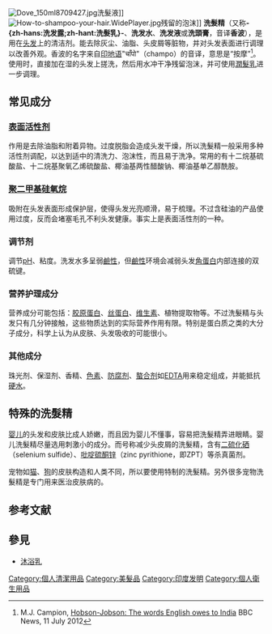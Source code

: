 {{多個問題|
{{expert|subject=化学|time=2018-12-18T08:02:44+00:00}}
{{refimprove|time=2018-12-18T08:02:44+00:00}}
{{expand|time=2013-11-30T06:10:13+00:00}}
}}
{{noteta
|T=zh-hans:洗发露; zh-hant:洗髮精; zh-hk:洗頭水;
|1=zh-hans:洗发露; zh-hant:洗髮精; zh-hk:洗頭水;
}}
[[File:Dove_150ml8709427.jpg|thumb]]洗髮液]]
[[File:How-to-shampoo-your-hair.WidePlayer.jpg|thumb]]残留的泡沫]]
'''洗髮精'''（又称'''-{zh-hans:洗发露;zh-hant:洗髮乳}-'''、'''洗发水'''、'''洗发液'''或'''洗頭膏'''，音译'''香波'''），是用在[[头发|头发]]上的清洁剂。能去除灰尘、油脂、头皮屑等脏物，并对头发表面进行调理以改善外观。香波的名字来自[[印地语|印地语]]"चाँपो"（champo）的音译，意思是“按摩”<ref>M.J. Campion, [http://www.bbc.com/news/magazine-18796493 Hobson-Jobson: The words English owes to India] {{Wayback|url=http://www.bbc.com/news/magazine-18796493 |date=20210121033158 }} BBC News, 11 July 2012</ref>。使用时，直接加在湿的头发上搓洗，然后用水冲干净残留泡沫，并可使用[[潤髮乳|潤髮乳]]进一步调理。

== 常见成分 ==
=== [[表面活性剂|表面活性剂]] ===
作用是去除油脂和附着异物。过度脱脂会造成头发干燥，所以洗髮精一般采用多种活性剂调配，以达到适中的清洗力、泡沫性，而且易于洗净。常用的有十二烷基硫酸盐、十二烷基聚氧乙烯硫酸盐、椰油基两性醋酸钠、椰油基单乙醇酰胺。
=== [[聚二甲基矽氧烷|聚二甲基硅氧烷]] ===
吸附在头发表面形成保护层，使得头发光亮顺滑，易于梳理。不过含硅油的产品使用过度，反而会堵塞毛孔不利头发健康。事实上是表面活性剂的一种。

=== 调节剂 ===
调节[[pH|pH]]、粘度。洗发水多呈弱[[鹼性|鹼性]]，但[[鹼性|鹼性]]环境会减弱头发[[角蛋白|角蛋白]]内部连接的双硫键。

=== 营养护理成分 ===
营养成分可能包括：[[胶原蛋白|胶原蛋白]]、[[丝蛋白|丝蛋白]]、[[维生素|维生素]]、植物提取物等。不过洗髮精与头发只有几分钟接触，这些物质达到的实际营养作用有限。特别是蛋白质之类的大分子成分，科学上认为从皮肤、头发吸收的可能很小。

=== 其他成分 ===
珠光剂、保湿剂、香精、[[色素|色素]]、[[防腐剂|防腐剂]]、[[螯合物|螯合剂]]如[[EDTA|EDTA]]用来稳定组成，并能抵抗[[硬水|硬水]]。

== 特殊的洗髮精 ==
[[婴儿|婴儿]]的头发和皮肤比成人娇嫩，而且因为婴儿不懂事，容易把洗髮精弄进眼睛。婴儿洗髮精尽量选用刺激小的成分。而号称减少头皮屑的洗髮精，含有[[二硫化硒|二硫化硒]]（selenium sulfide）、[[吡啶硫酮锌|吡啶硫酮锌]]（zinc pyrithione，即ZPT）等杀真菌剂。

宠物如[[猫|猫]]、[[狗|狗]]的皮肤构造和人类不同，所以要使用特制的洗髮精。另外很多宠物洗髮精是专门用来医治皮肤病的。

== 参考文献 ==
{{reflist}}

== 參見 ==
* [[沐浴乳|沐浴乳]]

[[Category:個人清潔用品|Category:個人清潔用品]]
[[Category:美髮品|Category:美髮品]]
[[Category:印度发明|Category:印度发明]]
[[Category:個人衛生用品|Category:個人衛生用品]]